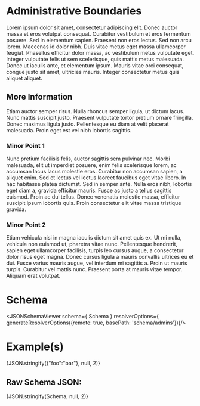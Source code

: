 
# Administrative Boundaries

Lorem ipsum dolor sit amet, consectetur adipiscing elit. Donec auctor massa et eros volutpat consequat. Curabitur vestibulum et eros fermentum posuere. Sed in elementum sapien. Praesent non eros lectus. Sed non arcu lorem. Maecenas id dolor nibh. Duis vitae metus eget massa ullamcorper feugiat. Phasellus efficitur dolor massa, ac vestibulum metus vulputate eget. Integer vulputate felis ut sem scelerisque, quis mattis metus malesuada. Donec ut iaculis ante, et elementum ipsum. Mauris vitae orci consequat, congue justo sit amet, ultricies mauris. Integer consectetur metus quis aliquet aliquet.

## More Information

Etiam auctor semper risus. Nulla rhoncus semper ligula, ut dictum lacus. Nunc mattis suscipit justo. Praesent vulputate tortor pretium ornare fringilla. Donec maximus ligula justo. Pellentesque eu diam at velit placerat malesuada. Proin eget est vel nibh lobortis sagittis.

### Minor Point 1

Nunc pretium facilisis felis, auctor sagittis sem pulvinar nec. Morbi malesuada, elit ut imperdiet posuere, enim felis scelerisque lorem, ac accumsan lacus lacus molestie eros. Curabitur non accumsan sapien, a aliquet enim. Sed et lectus vel lectus laoreet faucibus eget vitae libero. In hac habitasse platea dictumst. Sed in semper ante. Nulla eros nibh, lobortis eget diam a, gravida efficitur mauris. Fusce ac justo a tellus sagittis euismod. Proin ac dui tellus. Donec venenatis molestie massa, efficitur suscipit ipsum lobortis quis. Proin consectetur elit vitae massa tristique gravida.

### Minor Point 2

Etiam vehicula nisi in magna iaculis dictum sit amet quis ex. Ut mi nulla, vehicula non euismod ut, pharetra vitae nunc. Pellentesque hendrerit, sapien eget ullamcorper facilisis, turpis leo cursus augue, a consectetur dolor risus eget magna. Donec cursus ligula a mauris convallis ultrices eu et dui. Fusce varius mauris augue, vel interdum mi sagittis a. Proin ut mauris turpis. Curabitur vel mattis nunc. Praesent porta at mauris vitae tempor. Aliquam erat volutpat.


# Schema

<JSONSchemaViewer schema={ Schema } resolverOptions={ generateResolverOptions({remote: true, basePath: 'schema/admins'})}/>

# Example(s)

<CodeBlock language="json">{JSON.stringify({"foo":"bar"}, null, 2)}</CodeBlock>

## Raw Schema JSON:

<CodeBlock language="json">{JSON.stringify(Schema, null, 2)}</CodeBlock>

